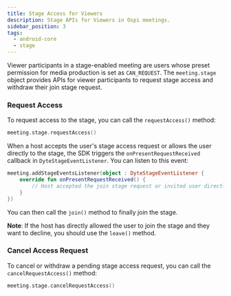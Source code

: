 ```yaml
---
title: Stage Access for Viewers
description: Stage APIs for Viewers in Ospi meetings.
sidebar_position: 3
tags:
  - android-core
  - stage
---
```


Viewer participants in a stage-enabled meeting are users whose preset permission for media production is set as `CAN_REQUEST`. 
The `meeting.stage` object provides APIs for viewer participants to request stage access and withdraw their join stage request.

### Request Access

To request access to the stage, you can call the `requestAccess()` method:

```kotlin
meeting.stage.requestAccess()
```

When a host accepts the user's stage access request or allows the user directly to the stage, the SDK triggers the 
`onPresentRequestReceived` callback in `DyteStageEventListener`. You can listen to this event:

```kotlin
meeting.addStageEventsListener(object : DyteStageEventListener {
    override fun onPresentRequestReceived() {
        // Host accepted the join stage request or invited user directly to stage
    }
})
```

You can then call the `join()` method to finally join the stage.

**Note**: If the host has directly allowed the user to join the stage and they want to decline, you should use the `leave()` method.

### Cancel Access Request

To cancel or withdraw a pending stage access request, you can call the `cancelRequestAccess()` method:

```kotlin
meeting.stage.cancelRequestAccess()
```
